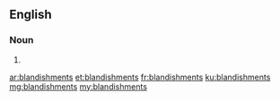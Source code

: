 ==English==

===Noun===
{{head|en}}

# {{plural of|blandishment}}

[[ar:blandishments]]
[[et:blandishments]]
[[fr:blandishments]]
[[ku:blandishments]]
[[mg:blandishments]]
[[my:blandishments]]